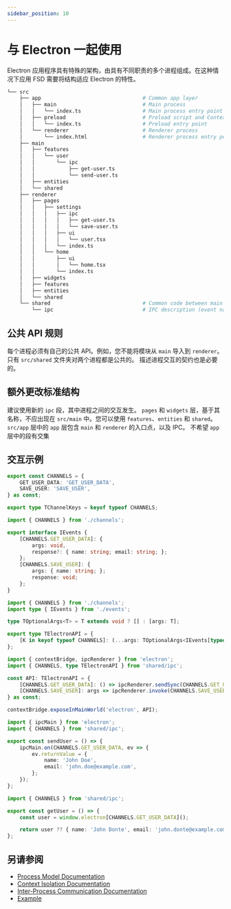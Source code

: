 ```yaml
---
sidebar_position: 10
---
```

# 与 Electron 一起使用

Electron 应用程序具有特殊的架构，由具有不同职责的多个进程组成。在这种情况下应用 FSD 需要将结构适应 Electron 的特性。

```sh
└── src
    ├── app                                 # Common app layer
    │   ├── main                            # Main process
    │   │   └── index.ts                    # Main process entry point
    │   ├── preload                         # Preload script and Context Bridge
    │   │   └── index.ts                    # Preload entry point
    │   └── renderer                        # Renderer process
    │       └── index.html                  # Renderer process entry point
    ├── main
    │   ├── features
    │   │   └── user
    │   │       └── ipc
    │   │           ├── get-user.ts
    │   │           └── send-user.ts
    │   ├── entities
    │   └── shared
    ├── renderer
    │   ├── pages
    │   │   ├── settings
    │   │   │   ├── ipc
    │   │   │   │   ├── get-user.ts
    │   │   │   │   └── save-user.ts
    │   │   │   ├── ui
    │   │   │   │   └── user.tsx
    │   │   │   └── index.ts
    │   │   └── home
    │   │       ├── ui
    │   │       │   └── home.tsx
    │   │       └── index.ts
    │   ├── widgets
    │   ├── features
    │   ├── entities
    │   └── shared
    └── shared                              # Common code between main and renderer
        └── ipc                             # IPC description (event names, contracts)
```

## 公共 API 规则
每个进程必须有自己的公共 API。例如，您不能将模块从 `main` 导入到 `renderer`。
只有 `src/shared` 文件夹对两个进程都是公共的。
描述进程交互的契约也是必要的。

## 额外更改标准结构
建议使用新的 `ipc` 段，其中进程之间的交互发生。
`pages` 和 `widgets` 层，基于其名称，不应出现在 `src/main` 中。您可以使用 `features`、`entities` 和 `shared`。
`src/app` 层中的 `app` 层包含 `main` 和 `renderer` 的入口点，以及 IPC。
不希望 `app` 层中的段有交集

## 交互示例

```typescript title="src/shared/ipc/channels.ts"
export const CHANNELS = {
    GET_USER_DATA: 'GET_USER_DATA',
    SAVE_USER: 'SAVE_USER',
} as const;

export type TChannelKeys = keyof typeof CHANNELS;
```

```typescript title="src/shared/ipc/events.ts"
import { CHANNELS } from './channels';

export interface IEvents {
    [CHANNELS.GET_USER_DATA]: {
        args: void,
        response?: { name: string; email: string; };
    };
    [CHANNELS.SAVE_USER]: {
        args: { name: string; };
        response: void;
    };
}
```

```typescript title="src/shared/ipc/preload.ts"
import { CHANNELS } from './channels';
import type { IEvents } from './events';

type TOptionalArgs<T> = T extends void ? [] : [args: T];

export type TElectronAPI = {
    [K in keyof typeof CHANNELS]: (...args: TOptionalArgs<IEvents[typeof CHANNELS[K]]['args']>) => IEvents[typeof CHANNELS[K]]['response'];
};
```

```typescript title="src/app/preload/index.ts"
import { contextBridge, ipcRenderer } from 'electron';
import { CHANNELS, type TElectronAPI } from 'shared/ipc';

const API: TElectronAPI = {
    [CHANNELS.GET_USER_DATA]: () => ipcRenderer.sendSync(CHANNELS.GET_USER_DATA),
    [CHANNELS.SAVE_USER]: args => ipcRenderer.invoke(CHANNELS.SAVE_USER, args),
} as const;

contextBridge.exposeInMainWorld('electron', API);
```

```typescript title="src/main/features/user/ipc/send-user.ts"
import { ipcMain } from 'electron';
import { CHANNELS } from 'shared/ipc';

export const sendUser = () => {
    ipcMain.on(CHANNELS.GET_USER_DATA, ev => {
        ev.returnValue = {
            name: 'John Doe',
            email: 'john.doe@example.com',
        };
    });
};
```

```typescript title="src/renderer/pages/user-settings/ipc/get-user.ts"
import { CHANNELS } from 'shared/ipc';

export const getUser = () => {
    const user = window.electron[CHANNELS.GET_USER_DATA]();

    return user ?? { name: 'John Donte', email: 'john.donte@example.com' };
};
```

## 另请参阅
- [Process Model Documentation](https://www.electronjs.org/docs/latest/tutorial/process-model)
- [Context Isolation Documentation](https://www.electronjs.org/docs/latest/tutorial/context-isolation)
- [Inter-Process Communication Documentation](https://www.electronjs.org/docs/latest/tutorial/ipc)
- [Example](https://github.com/feature-sliced/examples/tree/master/examples/electron)